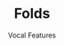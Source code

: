 ---
title: Folds
subtitle: Vocal Features
credits: ["Composition: Baircave", "Mix: Baircave", "Master: Baircave", "Vocals: Voia", "Artwork: Madeline Eng"]
release: true
description: 'Voia teams up with New York producer Baircave to deliver a punchy, eclectic vocal performance on "Folds."'
soundcloudSrc: https://w.soundcloud.com/player/?url=https%3A//api.soundcloud.com/tracks/298070221&color=%23e1dcc9&auto_play=false&hide_related=false&show_comments=true&show_user=true&show_reposts=false&show_teaser=true
imageSrc: ./cover.png
imageSrcAlt: A random image
links: ['#', 'https://voia.bandcamp.com/album/folds', 'https://open.spotify.com/track/0b8KASpIgmG0xc42bRX0YF?si=c34c212492ae4be1', 'https://music.amazon.com/albums/B086DJSRK9']
rank: 2
---